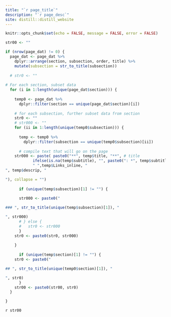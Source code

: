 ```yaml
---
title: "`r page_title`"
description: "`r page_desc`"
site: distill::distill_website
---
```


```r
knitr::opts_chunk$set(echo = FALSE, message = FALSE, error = FALSE)
```


```r
str00 <- ""

if (nrow(page_dat) != 0) {
  page_dat <- page_dat %>% 
    dplyr::arrange(section, subsection, order, title) %>%
    mutate(subsection = str_to_title(subsection))
  
  # str0 <- ""
  
# For each section, subset data
  for (i in 1:length(unique(page_dat$section))) {
    
    temp0 <- page_dat %>% 
      dplyr::filter(section == unique(page_dat$section)[i])
    
    # for each subsection, further subset data from section
    str0 <- ""
    # str000 <- ""
    for (ii in 1:length(unique(temp0$subsection))) {
      
      temp <- temp0 %>% 
        dplyr::filter(subsection == unique(temp0$subsection)[ii])
    
      # compile text that will go on the page
    str000 <- paste( paste0("**", temp$title, "**", # title
            ifelse(is.na(temp$subtitle), "", paste0(": *", temp$subtitle, "*")), # subtitle
            " ",temp$Links_inline, "
", temp$descrip, "

"), collapse = "")
    
      if (unique(temp$subsection)[1] != "") {
      
      str000 <- paste0("

### ", str_to_title(unique(temp$subsection)[1]), "

", str000)
      # } else {
      #   str0 <- str000
      }
    str0 <- paste0(str0, str000)
    
    }
  
      if (unique(temp$section)[1] != "") {
    str0 <- paste0("

## ", str_to_title(unique(temp0$section)[1]), "

", str0)
      }
    str00 <- paste0(str00, str0)
  }

}
```

`r str00 `
